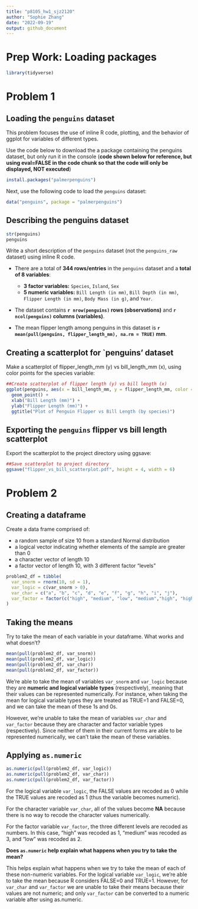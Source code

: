 ```yaml
---
title: "p8105_hw1_sjz2120"
author: "Sophie Zhang"
date: "2022-09-19"
output: github_document
---
```


# Prep Work: Loading packages
```r
library(tidyverse)
```

# Problem 1
## Loading the `penguins` dataset
This problem focuses the use of inline R code, plotting, and the behavior of ggplot for variables of different types.

Use the code below to download the a package containing the penguins dataset, but only run it in the console (**code shown below for reference, but using eval=FALSE in the code chunk so that the code will only be displayed, NOT executed**)
```r
install.packages("palmerpenguins")
```

Next, use the following code to load the `penguins` dataset:
```r
data("penguins", package = "palmerpenguins")
```

## **Describing the penguins dataset**
```r
str(penguins)
penguins
```
Write a short description of the `penguins` dataset (not the `penguins_raw` dataset) using inline R code.

* There are a total of **344 rows/entries** in the `penguins` dataset and a **total of 8 variables**:
    * **3 factor variables:** `Species`, `Island`, `Sex`
    * **5 numeric variables:** `Bill Length (in mm)`, `Bill Depth (in mm)`, `Flipper Length (in mm)`, `Body Mass (in g)`, and `Year`.

* The dataset contains **`r nrow(penguins)` rows (observations)**
and **`r ncol(penguins)` columns (variables)**.

* The mean flipper length among penguins in this dataset is
**`r mean(pull(penguins, flipper_length_mm), na.rm = TRUE)` mm**.

## Creating a scatterplot for `penguins' dataset
Make a scatterplot of flipper_length_mm (y) vs bill_length_mm (x), using color points for the species variable:
```r
##Create scatterplot of flipper length (y) vs bill length (x)
ggplot(penguins, aes(x = bill_length_mm, y = flipper_length_mm, color = species)) +
  geom_point() +
  xlab("Bill Length (mm)") +
  ylab("Flipper Length (mm)") +
  ggtitle("Plot of Penguin Flipper vs Bill Length (by species)")
```

## Exporting the `penguins` flipper vs bill length scatterplot
Export the scatterplot to the project directory using ggsave:
```r
##Save scatterplot to project directory
ggsave("flipper_vs_bill_scatterplot.pdf", height = 4, width = 6)
```


# Problem 2
## Creating a dataframe
Create a data frame comprised of:

* a random sample of size 10 from a standard Normal distribution
* a logical vector indicating whether elements of the sample are greater than 0
* a character vector of length 10
* a factor vector of length 10, with 3 different factor “levels”

```r
problem2_df = tibble(
  var_snorm = rnorm(10, sd = 1),
  var_logic = c(var_snorm > 0),
  var_char = c("a", "b", "c", "d", "e", "f", "g", "h", "i", "j"),
  var_factor = factor(c("high", "medium", "low", "medium","high", "high", "low", "low", "medium", "high"))
)
```

## Taking the means
Try to take the mean of each variable in your dataframe. What works and what doesn’t?
```r
mean(pull(problem2_df, var_snorm))
mean(pull(problem2_df, var_logic))
mean(pull(problem2_df, var_char))
mean(pull(problem2_df, var_factor))
```
We're able to take the mean of variables `var_snorm` and `var_logic` because they are **numeric and logical variable types** (respectively), meaning that their values can be represented numerically. For instance, when taking the mean for logical variable types they are treated as TRUE=1 and FALSE=0, and we can take the mean of these 1s and 0s.

However, we're unable to take the mean of variables `var_char` and `var_factor` because they are character and factor variable types (respectively). Since neither of them in their current forms are able to be represented numerically, we can't take the mean of these variables.

## Applying `as.numeric`
```r
as.numeric(pull(problem2_df, var_logic))
as.numeric(pull(problem2_df, var_char))
as.numeric(pull(problem2_df, var_factor))
```
For the logical variable `var_logic`, the FALSE values are recoded as 0 while the TRUE values are recoded as 1 (thus the variable becomes numeric).

For the character variable `var_char`, all of the values become **NA** because there is no way to recode the character values numerically.

For the factor variable `var_factor`, the three different levels are recoded as numbers. In this case, "high" was recoded as 1, "medium" was recoded as 3, and "low" was recoded as 2.


**Does `as.numeric` help explain what happens when you try to take the mean?**

This helps explain what happens when we try to take the mean of each of these non-numeric variables. For the logical variable `var_logic`, we're able to take the mean because R considers FALSE=0 and TRUE=1. However, for `var_char` and `var_factor` we are  unable to take their means because their values are not numeric; and only `var_factor` can be converted to a numeric variable after using as.numeric.
